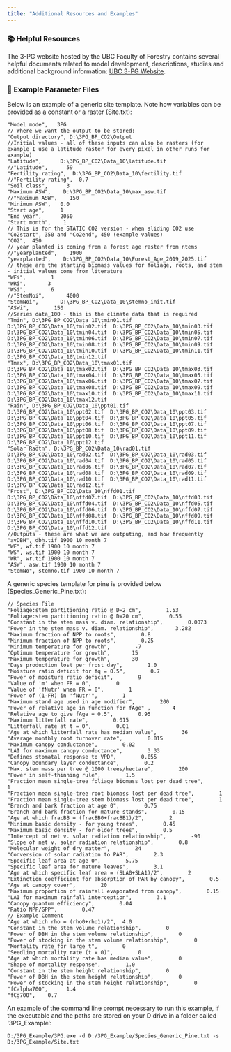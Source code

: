```yaml
---
title: "Additional Resources and Examples"
---
```


### 📚 Helpful Resources

The 3-PG website hosted by the UBC Faculty of Forestry contains several helpful documents related to model development, descriptions, studies and additional background information: [UBC 3-PG Website](https://3pg.forestry.ubc.ca/).

### 📄 Example Parameter Files

Below is an example of a generic site template. Note how variables can be provided as a constant or a raster (Site.txt):

``` .custom-block
"Model mode",   3PG
// Where we want the output to be stored:
"Output directory", D:\3PG_BP_CO2\Output
//Initial values - all of these inputs can also be rasters (for example I use a latitude raster for every pixel in other runs for example)
"Latitude",      D:\3PG_BP_CO2\Data_10\latitude.tif
//"Latitude",      59
"Fertility rating",  D:\3PG_BP_CO2\Data_10\fertility.tif
//"Fertility rating",  0.7
"Soil class",      3
"Maximum ASW",    D:\3PG_BP_CO2\Data_10\max_asw.tif
//"Maximum ASW",    150
"Minimum ASW",   0.0
"Start age",     1
"End year",      2050
"Start month",    1
// This is for the STATIC CO2 version - when sliding CO2 use "Co2start", 350 and "Co2end", 450 (example values)
"CO2",  450
// year planted is coming from a forest age raster from ntems
//"yearplanted",    1900
"yearplanted",    D:\3PG_BP_CO2\Data_10\Forest_Age_2019_2025.tif
// these are the starting biomass values for foliage, roots, and stem - initial values come from literature 
"WFi",        1
"WRi",       3
"WSi",        6
//"StemNoi",       4000
"StemNoi",       D:\3PG_BP_CO2\Data_10\stemno_init.tif
"ASWi",        150
//Series data_100 - this is the climate data that is required
"Tmin", D:\3PG_BP_CO2\Data_10\tmin01.tif D:\3PG_BP_CO2\Data_10\tmin02.tif  D:\3PG_BP_CO2\Data_10\tmin03.tif  D:\3PG_BP_CO2\Data_10\tmin04.tif  D:\3PG_BP_CO2\Data_10\tmin05.tif  D:\3PG_BP_CO2\Data_10\tmin06.tif  D:\3PG_BP_CO2\Data_10\tmin07.tif  D:\3PG_BP_CO2\Data_10\tmin08.tif  D:\3PG_BP_CO2\Data_10\tmin09.tif  D:\3PG_BP_CO2\Data_10\tmin10.tif  D:\3PG_BP_CO2\Data_10\tmin11.tif  D:\3PG_BP_CO2\Data_10\tmin12.tif      
"Tmax", D:\3PG_BP_CO2\Data_10\tmax01.tif D:\3PG_BP_CO2\Data_10\tmax02.tif  D:\3PG_BP_CO2\Data_10\tmax03.tif  D:\3PG_BP_CO2\Data_10\tmax04.tif  D:\3PG_BP_CO2\Data_10\tmax05.tif  D:\3PG_BP_CO2\Data_10\tmax06.tif  D:\3PG_BP_CO2\Data_10\tmax07.tif  D:\3PG_BP_CO2\Data_10\tmax08.tif  D:\3PG_BP_CO2\Data_10\tmax09.tif  D:\3PG_BP_CO2\Data_10\tmax10.tif  D:\3PG_BP_CO2\Data_10\tmax11.tif  D:\3PG_BP_CO2\Data_10\tmax12.tif      
"Rain", D:\3PG_BP_CO2\Data_10\ppt01.tif D:\3PG_BP_CO2\Data_10\ppt02.tif  D:\3PG_BP_CO2\Data_10\ppt03.tif  D:\3PG_BP_CO2\Data_10\ppt04.tif  D:\3PG_BP_CO2\Data_10\ppt05.tif  D:\3PG_BP_CO2\Data_10\ppt06.tif  D:\3PG_BP_CO2\Data_10\ppt07.tif  D:\3PG_BP_CO2\Data_10\ppt08.tif  D:\3PG_BP_CO2\Data_10\ppt09.tif  D:\3PG_BP_CO2\Data_10\ppt10.tif  D:\3PG_BP_CO2\Data_10\ppt11.tif  D:\3PG_BP_CO2\Data_10\ppt12.tif      
"Solar Radtn", D:\3PG_BP_CO2\Data_10\rad01.tif D:\3PG_BP_CO2\Data_10\rad02.tif  D:\3PG_BP_CO2\Data_10\rad03.tif  D:\3PG_BP_CO2\Data_10\rad04.tif  D:\3PG_BP_CO2\Data_10\rad05.tif  D:\3PG_BP_CO2\Data_10\rad06.tif  D:\3PG_BP_CO2\Data_10\rad07.tif  D:\3PG_BP_CO2\Data_10\rad08.tif  D:\3PG_BP_CO2\Data_10\rad09.tif  D:\3PG_BP_CO2\Data_10\rad10.tif  D:\3PG_BP_CO2\Data_10\rad11.tif  D:\3PG_BP_CO2\Data_10\rad12.tif      
"Frost", D:\3PG_BP_CO2\Data_10\nffd01.tif D:\3PG_BP_CO2\Data_10\nffd02.tif  D:\3PG_BP_CO2\Data_10\nffd03.tif  D:\3PG_BP_CO2\Data_10\nffd04.tif  D:\3PG_BP_CO2\Data_10\nffd05.tif  D:\3PG_BP_CO2\Data_10\nffd06.tif  D:\3PG_BP_CO2\Data_10\nffd07.tif  D:\3PG_BP_CO2\Data_10\nffd08.tif  D:\3PG_BP_CO2\Data_10\nffd09.tif  D:\3PG_BP_CO2\Data_10\nffd10.tif  D:\3PG_BP_CO2\Data_10\nffd11.tif  D:\3PG_BP_CO2\Data_10\nffd12.tif      
//Outputs - these are what we are outputing, and how frequently
"avDBH", dbh.tif 1900 10 month 7
"WF", wf.tif 1900 10 month 7
"WS", ws.tif 1900 10 month 7
"WR", wr.tif 1900 10 month 7
"ASW", asw.tif 1900 10 month 7
"StemNo", stemno.tif 1900 10 month 7
```

A generic species template for pine is provided below (Species_Generic_Pine.txt):

``` .custom-block
// Species File
"Foliage:stem partitioning ratio @ D=2 cm",        1.53
"Foliage:stem partitioning ratio @ D=20 cm",        0.55
"Constant in the stem mass v. diam. relationship",        0.0073
"Power in the stem mass v. diam. relationship",       3.282
"Maximum fraction of NPP to roots",        0.8
"Minimum fraction of NPP to roots",        0.25
"Minimum temperature for growth",        -7
"Optimum temperature for growth",       15
"Maximum temperature for growth",       30
"Days production lost per frost day",        1.0
"Moisture ratio deficit for fq = 0.5",        0.7
"Power of moisture ratio deficit",        9
"Value of 'm' when FR = 0",        0
"Value of 'fNutr' when FR = 0",        1
"Power of (1-FR) in 'fNutr'",        1
"Maximum stand age used in age modifier",        200
"Power of relative age in function for fAge" ,       4
"Relative age to give fAge = 0.5",        0.95
"Maximum litterfall rate",        0.015
"Litterfall rate at t = 0",        0.01
"Age at which litterfall rate has median value",        36
"Average monthly root turnover rate",        0.015
"Maximum canopy conductance",        0.02
"LAI for maximum canopy conductance",        3.33
"Defines stomatal response to VPD",        0.055
"Canopy boundary layer conductance",        0.2
"Max. stem mass per tree @ 1000 trees/hectare",        200
"Power in self-thinning rule",        1.5
"Fraction mean single-tree foliage biomass lost per dead tree",        1
"Fraction mean single-tree root biomass lost per dead tree",        1
"Fraction mean single-tree stem biomass lost per dead tree",        1
"Branch and bark fraction at age 0",        0.75
"Branch and bark fraction for mature stands",        0.15
"Age at which fracBB = (fracBB0+fracBB1)/2",        2
"Minimum basic density - for young trees",        0.45
"Maximum basic density - for older trees",        0.5
"Intercept of net v. solar radiation relationship",        -90
"Slope of net v. solar radiation relationship",        0.8
"Molecular weight of dry matter",        24
"Conversion of solar radiation to PAR",        2.3
"Specific leaf area at age 0",        5.75
"Specific leaf area for mature leaves",        3.1
"Age at which specific leaf area = (SLA0+SLA1)/2",        2
"Extinction coefficient for absorption of PAR by canopy",        0.5
"Age at canopy cover",        20
"Maximum proportion of rainfall evaporated from canopy",        0.15
"LAI for maximum rainfall interception",        3.1
"Canopy quantum efficiency",        0.04
"Ratio NPP/GPP",        0.47
// Example Comment
"Age at which rho = (rho0+rho1)/2",  4.0
"Constant in the stem volume relationship",        0
"Power of DBH in the stem volume relationship",        0
"Power of stocking in the stem volume relationship",        0
"Mortality rate for large t",        0
"Seedling mortality rate (t = 0)",        0
"Age at which mortality rate has median value",        0
"Shape of mortality response",        1.0
"Constant in the stem height relationship",        0
"Power of DBH in the stem height relationship",        0
"Power of stocking in the stem height relationship",        0
"fCalpha700",      1.4
"fCg700",    0.7
```

An example of the command line prompt necessary to run this example, if the executable and the paths are stored on your D drive in a folder called '3PG_Example':

```         
D:/3PG_Example/3PG.exe -d D:/3PG_Example/Species_Generic_Pine.txt -s D:/3PG_Example/Site.txt
```

### 
